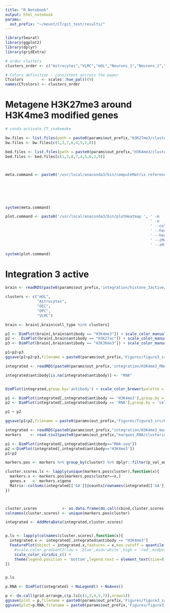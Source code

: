 ```yaml
---
title: "R Notebook"
output: html_notebook
params:
  out_prefix: "~/mount/CT/git_test/results/"
---
```


```r
library(Seurat)
library(ggplot2)
library(dplyr)
library(gridExtra)
```

```r
# order clusters
clusters_order <- c("Astrocytes","VLMC","mOL","Neurons_1","Neurons_2","Neurons_3","OEC","OPC","Microglia")

# Colors definition - consistent accross the paper
CTcolors        <- scales::hue_pal()(9)
names(CTcolors) <- clusters_order

```

# Metagene H3K27me3 around H3K4me3 modified genes

```R
# conda activate CT_snakemake

bw.files <- list.files(path = paste0(params$out_prefix,"H3K27me3/clustering/bigwig"),pattern=".bw",full.names = TRUE)
bw.files <- bw.files[c(1,3,7,6,4,5,2,8)]

bed.files <- list.files(path = paste0(params$out_prefix,"H3K4me3/clustering/markers_bed"),pattern=".bed",full.names = TRUE)
bed.files <- bed.files[c(1,3,8,7,4,5,6,2,9)]

                      

meta.command <- paste0('/usr/local/anaconda3/bin/computeMatrix reference-point ', ' -S ',paste(bw.files,collapse = " "), 
                                                                                  ' -R ',paste(bed.files,collapse = " "),
                                                                                  ' -a 10000',
                                                                                  ' -b 10000',
                                                                                  ' -p 4',
                                                                                  ' -o ',paste0(params$out_prefix,'Figures/figure3_src/H3K4me3_H3K27me3_metaplot.txt.gz'))

system(meta.command)

plot.command <- paste0('/usr/local/anaconda3/bin/plotHeatmap ', ' -m  ', paste0(params$out_prefix,'Figures/figure3_src/H3K4me3_H3K27me3_metaplot.txt.gz'),
                                                                ' -o  ', paste0(params$out_prefix,'Figures/figure3_src/H3K4me3_H3K27me3_metaplot.png'),
                                                                ' --colorList white,darkred',
                                                                ' --heatmapWidth 10',
                                                                ' --heatmapHeight 80',
                                                                ' --zMax 10',
                                                                ' --zMin 2')

system(plot.command)
```


# Integration 3 active

```r
brain <- readRDS(paste0(params$out_prefix,'integration/histone_3active/histone_3active_integrated.Rds'))

clusters <- c("mOL",
              "Astrocytes",
              "OEC",
              "OPC",
              "VLMC")

brain <- brain[,brain$cell_type %in% clusters]

p1 <- DimPlot(brain[,brain$antibody == "H3K4me3"]) + scale_color_manual(values = CTcolors)  + NoLegend() + NoAxes()
p2 <-  DimPlot(brain[,brain$antibody == "H3K27ac"]) + scale_color_manual(values = CTcolors) + NoLegend() + NoAxes()
p3 <- DimPlot(brain[,brain$antibody == "H3K36me3"]) + scale_color_manual(values = CTcolors) + NoLegend() + NoAxes()

p1+p2+p3
ggsave(p1+p2+p3,filename = paste0(params$out_prefix,'Figures/figure3_src/3active_integrated.png'),width=12,height = 4)
```

```r
integrated <- readRDS(paste0(params$out_prefix,'integration/H3K4me3_RNA/H3K4me3_RNA_coembed.Rds'))

integrated$antibody[is.na(integrated$antibody)] <- "RNA"


DimPlot(integrated,group.by='antibody') + scale_color_brewer(palette = 'Set1')

p1 <- DimPlot(integrated[,integrated$antibody == 'H3K4me3'],group.by = 'cell_type') + NoLegend() + NoAxes() + scale_color_manual(values = CTcolors)
p2 <- DimPlot(integrated[,integrated$antibody == 'RNA'],group.by = 'cell_type') + NoLegend() + NoAxes()

p1 + p2

ggsave(p1+p2,filename = paste0(params$out_prefix,'Figures/figure3_src/H3K4me3_RNA_coembeding.png'),width=8,height=4)
```



```r
integrated <- readRDS(paste0(params$out_prefix,"integration/H3K4me3_marques/H3K4me3_marques_coembed.Rds"))
markers    <- read.csv2(paste0(params$out_prefix,"marques_RNA/clustering/markers_merged_clusters.csv"))

p1 <- DimPlot(integrated[,integrated$antibody=="RNA-seq"])
p2 <-DimPlot(integrated[,integrated$antibody=='H3K4me3'])
p1+p2
```


```r
markers.pos <- markers %>% group_by(cluster) %>% dplyr::filter(p_val_adj < 0.05 & avg_logFC > 0) %>% dplyr::top_n(n = 200,wt = p_val_adj)

cluster.scores.ls <- lapply(unique(markers.pos$cluster),function(x){
  markers.x <- markers.pos[markers.pos$cluster==x,]
  genes.x   <- markers.x$gene
  Matrix::colSums(integrated[['GA']]@counts[rownames(integrated[['GA']]) %in% genes.x,]) / 10^integrated$logUMI
})



cluster.scores           <- as.data.frame(do.call(cbind,cluster.scores.ls))
colnames(cluster.scores) <- unique(markers.pos$cluster)

integrated <- AddMetaData(integrated,cluster.scores)


p.ls <- lapply(colnames(cluster.scores),function(x){
  integrated.x <- integrated[,integrated$antibody == "H3K4me3"] 
  FeaturePlot(object = integrated.x,features = x,max.cutoff = quantile(integrated.x@meta.data[,x],0.9),min.cutoff = quantile(integrated.x@meta.data[,x],0.1)) + 
    #scale_color_gradient2(low = 'blue',mid='white',high = 'red',midpoint = median(integrated.x@meta.data[,x])) + 
    scale_color_viridis_c() + 
    theme(legend.position = 'bottom',legend.text = element_text(size=8),legend.key.width = unit(x = 20, units='points'),legend.key.height = unit(x=5, units='points')) + NoAxes() #+ ggtitle("")
})


p.ls
```


```r
p.RNA <- DimPlot(integrated) + NoLegend() + NoAxes()

p <- do.call(grid.arrange,c(p.ls[c(1,3,4,5,7)],nrow=1))
ggsave(plot = p,filename = paste0(params$out_prefix,'Figures/figure3_src/Oligo_coembeding_markers.png'),width=15,height=3)
ggsave(plot=p.RNA,filename = paste0(params$out_prefix,'Figures/figure3_src/Oligo_RNA_UMAP.png'),width=3,height=3)
```








